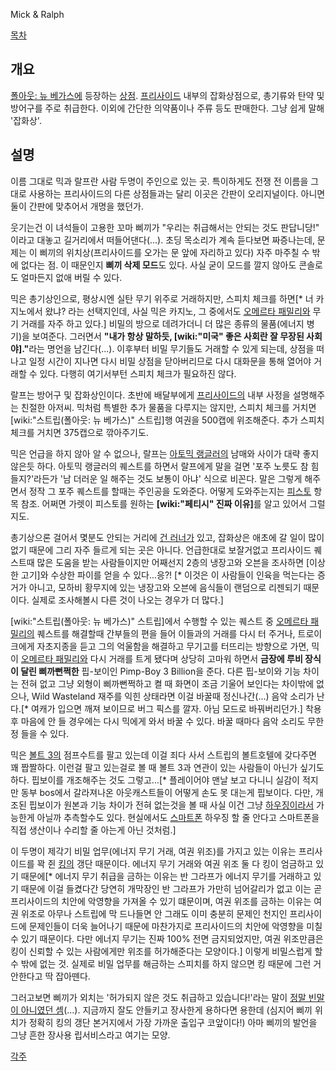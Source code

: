 Mick & Ralph

[[목차]]

== 개요 ==
[[폴아웃: 뉴 베가스]]에 등장하는 [[상점]]. [[프리사이드]] 내부의 잡화상점으로, 총기류와 탄약 및 방어구를 주로 취급한다. 이외에 간단한 의약품이나 주류 등도 판매한다. 그냥 쉽게 말해 '잡화상'.

== 설명 ==
이름 그대로 믹과 랄프란 사람 두명이 주인으로 있는 곳. 특이하게도 전쟁 전 이름을 그대로 사용하는 프리사이드의 다른 상점들과는 달리 이곳은 간판이 오리지널이다. 아니면 둘이 간판에 맞추어서 개명을 했던가.

웃기는건 이 녀석들이 고용한 꼬마 삐끼가 "우리는 취급해서는 안되는 것도 판답니당!" 이라고 대놓고 길거리에서 떠들어댄다(...). 초딩 목소리가 계속 듣다보면 짜증나는데, 문제는 이 삐끼의 위치상(프리사이드를 오가는 문 앞에 자리하고 있다) 자주 마주칠 수 밖에 없다는 점. 이 때문인지 '''삐끼 삭제 모드'''도 있다. 사실 굳이 모드를 깔지 않아도 콘솔로도 얼마든지 없애 버릴 수 있다.

믹은 총기상인으로, 평상시엔 실탄 무기 위주로 거래하지만, 스피치 체크를 하면[* 너 카지노에서 왔냐? 라는 선택지인데, 사실 믹은 카지노, 그 중에서도 [[오메르타 패밀리]]와 무기 거래를 자주 하고 있다.] 비밀의 방으로 데려가더니 더 많은 종류의 물품(에너지 병기)을 보여준다. 그러면서 '''"내가 항상 말하듯, [wiki:"미국" 좋은 사회란 잘 무장된 사회야]."'''라는 명언을 남긴다(...). 이후부터 비밀 무기들도 거래할 수 있게 되는데, 상점을 떠나고 일정 시간이 지나면 다시 비밀 상점을 닫아버리므로 다시 대화문을 통해 열어야 거래할 수 있다. 다행히 여기서부턴 스피치 체크가 필요하진 않다.

랄프는 방어구 및 잡화상인이다. 초반에 배달부에게 [[프리사이드]]의 내부 사정을 설명해주는 친절한 아저씨. 믹처럼 특별한 추가 물품을 다루지는 않지만, 스피치 체크를 거치면 [wiki:"스트립(폴아웃: 뉴 베가스)" 스트립]행 여권을 500캡에 위조해준다. 추가 스피치 체크를 거치면 375캡으로 깎아주기도.

믹은 언급을 하지 않아 알 수 없으나, 랄프는 [[아토믹 랭글러]]의 남매와 사이가 대략 좋지 않은듯 하다. 아토믹 랭글러의 퀘스트를 하면서 랄프에게 말을 걸면 '포주 노릇도 참 힘들지?'라든가 '남 더러운 일 해주는 것도 보통이 아냐' 식으로 비꼰다. 말은 그렇게 해주면서 정작 그 포주 퀘스트를 할때는 주인공을 도와준다. 어떻게 도와주는지는 [[피스토]] 항목 참조. 어쩌면 가렛이 피스토를 원하는 '''[wiki:"페티시" 진짜 이유]'''를 알고 있어서 그럴지도.

총기상으론 걸어서 몇분도 안되는 거리에 [[건 러너]]가 있고, 잡화상은 애초에 갈 일이 많이 없기 때문에 그리 자주 들르게 되는 곳은 아니다. 언급한대로 보잘거없고 프리사이드 퀘스트때 많은 도움을 받는 사람들이지만 어째선지 2층의 냉장고와 오븐을 조사하면 [이상한 고기]와 수상한 파이를 얻을 수 있다...응?! [* 이것은 이 사람들이 인육을 먹는다는 증거가 아니고, 모하비 황무지에 있는 냉장고와 오븐에 음식들이 랜덤으로 리젠되기 때문이다. 실제로 조사해볼시 다른 것이 나오는 경우가 더 많다.]

[wiki:"스트립(폴아웃: 뉴 베가스)" 스트립]에서 수행할 수 있는 퀘스트 중 [[오메르타 패밀리]]의 퀘스트를 해결할때 간부들의 편을 들어 이들과의 거래를 다시 터 주거나, 트로이크에게 자초지종을 듣고 그의 억울함을 해결하고 무기고를 터뜨리는 방향으로 가면, 믹이 [[오메르타 패밀리]]와 다시 거래를 트게 됐다며 상당히 고마워 하면서 '''금장에 루비 장식이 달린 삐까뻔쩍한''' 핍-보이인 Pimp-Boy 3 Billion을 준다. 다른 핍-보이와 기능 차이는 전혀 없고 그냥 외형이 삐까뻔쩍하고 켤 때 화면이 조금 기울어 보인다는 차이밖에 없으나, Wild Wasteland 재주를 익힌 상태라면 이걸 바꿀때 정신나간(...) 음악 소리가 난다.[* 여캐가 입으면 깨져 보이므로 버그 픽스를 깔자. 아님 모드로 바꿔버리던가.] 착용 후 마음에 안 들 경우에는 다시 믹에게 와서 바꿀 수 있다. 바꿀 때마다 음악 소리도 무한정 들을 수 있다.

믹은 [[볼트 3]]의 점프수트를 팔고 있는데 이걸 죄다 사서 스트립의 볼트호텔에 갖다주면 꽤 짭짤하다. 이런걸 팔고 있는걸로 볼 때 볼트 3과 연관이 있는 사람들이 아닌가 싶기도 하다. 핍보이를 개조해주는 것도 그렇고...[* 플레이어야 맨날 보고 다니니 실감이 적지만 동부 bos에서 갈라져나온 아웃캐스트들이 어떻게 손도 못 대는게 핍보이다. 다만, 개조된 핍보이가 원본과 기능 차이가 전혀 없는것을 볼 때 사실 이건 그냥 [[하우징]]이라서 가능한게 아닐까 추측할수도 있다. 현실에서도 [[스마트폰]] 하우징 할 줄 안다고 스마트폰을 직접 생산이나 수리할 줄 아는게 아닌 것처럼.]

이 두명이 제각기 비밀 업무(에너지 무기 거래, 여권 위조)를 가지고 있는 이유는 프리사이드를 꽉 쥔 [[킹]]의 갱단 때문이다. 에너지 무기 거래와 여권 위조 둘 다 킹이 엄금하고 있기 때문에[* 에너지 무기 취급을 금하는 이유는 반 그라프가 에너지 무기를 거래하고 있기 때문에 이걸 들켰다간 당연히 개막장인 반 그라프가 가만히 넘어갈리가 없고 이는 곧 프리사이드의 치안에 악영향을 가져올 수 있기 떄문이며, 여권 위조를 금하는 이유는 여권 위조로 아무나 스트립에 막 드나들면 안 그래도 이미 충분히 문제인 천지인 프리사이드에 문제인들이 더욱 늘어나기 때문에 마찬가지로 프리사이드의 치안에 악영향을 미칠 수 있기 때문이다. 다만 에너지 무기는 진짜 100% 전면 금지되었지만, 여권 위조만큼은 킹이 신뢰할 수 있는 사람에게만 위조를 허가해준다는 모양이다.] 이렇게 비밀스럽게 할 수 밖에 없는 것. 실제로 비밀 업무를 해금하는 스피치를 하지 않으면 킹 때문에 그런 거 안한다고 딱 잡아뗀다.

그러고보면 삐끼가 외치는 '허가되지 않은 것도 취급하고 있습니다!'라는 말이 [[그그실일|정말 빈말이 아니였던 셈]](...). 지금까지 잘도 안들키고 장사한게 용하다면 용한데 (심지어 삐끼 위치가 정확히 킹의 갱단 본거지에서 가장 가까운 출입구 코앞이다!) 아마 삐끼의 발언을 그냥 흔한 장사용 립서비스라고 여기는 모양.

[[각주]]
